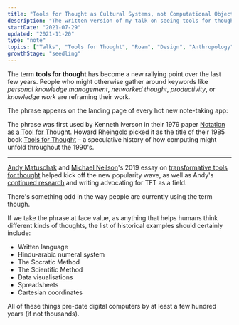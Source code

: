 ```yaml
---
title: "Tools for Thought as Cultural Systems, not Computational Objects"
description: "The written version of my talk on seeing tools for thought in historical perspective"
startDate: "2021-07-29"
updated: "2021-11-20"
type: "note"
topics: ["Talks", "Tools for Thought", "Roam", "Design", "Anthropology"]
growthStage: "seedling"
---
```


<IntroParagraph>

The term **tools for thought** has become a new rallying point over the last few years. People who might otherwise gather around keywords like _personal knowledge management_, _networked thought_, _productivity_, or _knowledge work_ are reframing their work.

</IntroParagraph>

The phrase appears on the landing page of every hot new note-taking app:

<ImageFrame
  showalt
  width="1000px"
  src="https://res.cloudinary.com/dxj9qr5gj/image/upload/c_scale,f_auto,q_auto:good,w_1000/v1637794932/maggieappleton.com/notes/tools-for-thought/Muse_your_tool_for_thought_cqkrxu.png"
  alt="Muse for iPad"
/>

<ImageFrame
  showalt
  width="1000px"
  src="https://res.cloudinary.com/dxj9qr5gj/image/upload/c_scale,f_auto,q_auto:good,w_1000/v1637794932/maggieappleton.com/notes/tools-for-thought/Roam_Research_A_note_taking_tool_for_networked_thought._nbtjab.png"
  alt="Roam Research"
/>

<ImageFrame
  showalt
  width="1000px"
  src="https://res.cloudinary.com/dxj9qr5gj/image/upload/c_scale,f_auto,q_auto:good,w_1000/v1637794932/maggieappleton.com/notes/tools-for-thought/Kosmik_phl9wo.png"
  alt="Kosmik App"
/>

The phrase was first used by Kenneth Iverson in their 1979 paper [Notation as a Tool for Thought](https://www.eecg.utoronto.ca/~jzhu/csc326/readings/iverson.pdf). Howard Rheingold picked it as the title of their 1985 book [Tools for Thought](https://mitpress.mit.edu/books/tools-thought) – a speculative history of how computing might unfold throughout the 1990's.

<ResourceBook
  url="https://www.librarything.com/work/2127253"
  title="Tools for Thought"
  author="Howard Rheingold"
  image="https://images-na.ssl-images-amazon.com/images/P/0262681153.01._SX900_SY1270_SCLZZZZZZZ_.jpg"
/>

---

[Andy Matuschak](https://andymatuschak.org/) and [Michael Neilson](https://michaelnielsen.org/)'s 2019 essay on [transformative tools for thought](https://numinous.productions/ttft/) helped kick off the new popularity wave, as well as Andy's [continued research](https://www.patreon.com/quantumcountry) and writing advocating for TFT as a field.

<ImageFrame
  width="1200"
  src="https://res.cloudinary.com/dxj9qr5gj/image/upload/c_scale,f_auto,q_auto:best,w_1200/v1637795112/maggieappleton.com/notes/tools-for-thought/How_can_we_develop_transformative_tools_for_thought_i64mlz.png"
  alt=""
/>

There's something odd in the way people are currently using the term though.

If we take the phrase at face value, as anything that helps humans think different kinds of thoughts, the list of historical examples should certainly include:

- Written language
- Hindu-arabic numeral system
- The Socratic Method
- The Scientific Method
- Data visualisations
- Spreadsheets
- Cartesian coordinates

All of these things pre-date digital computers by at least a few hundred years (if not thousands).

<ComingSoon />
